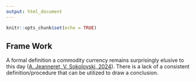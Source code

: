```yaml
---
output: html_document
---
```


```r
knitr::opts_chunk$set(echo = TRUE)
```

## **Frame Work**

A formal definition a commodity currency remains surprisingly elusive to this day ([A. Jeanneret, V. Sokolovski, 2024](https://papers.ssrn.com/sol3/papers.cfm?abstract_id=4564504)). There is a lack of a consistent definition/procedure that can be utilized to draw a conclusion.

